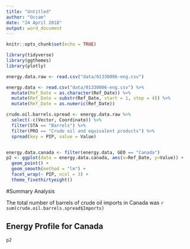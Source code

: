 ```yaml
---
title: "Untitled"
author: "Occam"
date: "24 April 2018"
output: word_document
---
```


```r
knitr::opts_chunk$set(echo = TRUE)
```



```r
library(tidyverse)
library(ggthemes)
library(plotly)

energy.data.raw <- read.csv("data/01330006-eng.csv")

energy.data <- read.csv("data/01330006-eng.csv") %>%
  mutate(Ref_Date = as.character(Ref_Date)) %>%
  mutate(Ref_Date = substr(Ref_Date, start = 1, stop = 4)) %>%
  mutate(Ref_Date = as.numeric(Ref_Date))

crude.oil.barrels.spread <- energy.data.raw %>%
  select(-c(Vector, Coordinate)) %>%
  filter(STA == "Barrels") %>%
  filter(PRO == "Crude oil and equivalent products") %>%
  spread(key = PIP, value = Value) 


energy.data.canada <- filter(energy.data, GEO == "Canada")
p2 <- ggplot(data = energy.data.canada, aes(x=Ref_Date, y=Value)) +
  geom_point() +
  geom_smooth(method = "lm") +
  facet_wrap(~ PIP, ncol = 3) +
  theme_fivethirtyeight()

```

#Summary Analysis

The total number of barrels of crude oil imports in Canada was `r sum(crude.oil.barrels.spread$Imports)`


## Energy Profile for Canada
```r
p2
```



